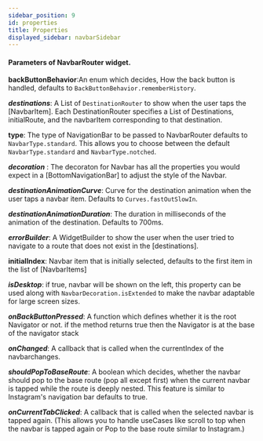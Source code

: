 ```yaml
---
sidebar_position: 9
id: properties
title: Properties
displayed_sidebar: navbarSidebar
---
```


#### Parameters of NavbarRouter widget.

**backButtonBehavior**:An enum which decides, How the back button is handled, defaults to `BackButtonBehavior.rememberHistory`.

**_destinations_**: A List of `DestinationRouter` to show when the user taps the [NavbarItem].
Each DestinationRouter specifies a List of Destinations, initialRoute, and the navbarItem corresponding to that destination.

**type**: The type of NavigationBar to be passed to NavbarRouter defaults to `NavbarType.standard`. This allows you to choose between the default `NavbarType.standard` and `NavbarType.notched`.

**_decoration_** : The decoraton for Navbar has all the properties you would expect in a [BottomNavigationBar] to adjust the style of the Navbar.

**_destinationAnimationCurve_**: Curve for the destination animation when the user taps a navbar item. Defaults to `Curves.fastOutSlowIn`.

**_destinationAnimationDuration_**: The duration in milliseconds of the animation of the destination. Defaults to 700ms.

**_errorBuilder_**: A WidgetBuilder to show the user when the user tried to navigate to a route that does not exist in the [destinations].

**initialIndex**: Navbar item that is initially selected, defaults to the first item in the list of [NavbarItems]

**_isDesktop_**: if true, navbar will be shown on the left, this property can be used along with `NavbarDecoration.isExtended` to make the navbar adaptable for large screen sizes.

**_onBackButtonPressed_**: A function which defines whether it is the root Navigator or not. if the method returns true then the Navigator is at the base of the navigator stack

**_onChanged_**: A callback that is called when the currentIndex of the navbarchanges.

**_shouldPopToBaseRoute_**: A boolean which decides, whether the navbar should pop to the base route (pop all except first) when the current navbar is tapped while the route is deeply nested. This feature is similar to Instagram's navigation bar defaults to true.

**_onCurrentTabClicked_**: A callback that is called when the selected navbar is tapped again. (This allows you to handle useCases like scroll to top when the navbar is tapped again or Pop to the base route similar to Instagram.)
